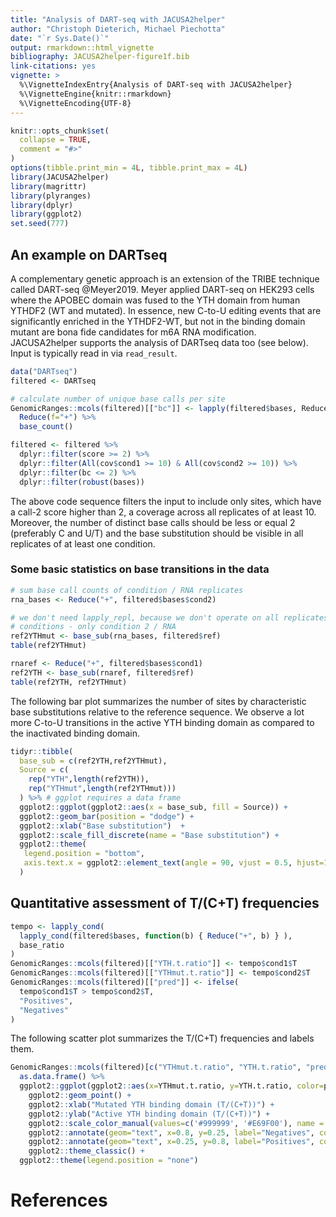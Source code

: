 ```yaml
---
title: "Analysis of DART-seq with JACUSA2helper"
author: "Christoph Dieterich, Michael Piechotta"
date: "`r Sys.Date()`"
output: rmarkdown::html_vignette
bibliography: JACUSA2helper-figure1f.bib
link-citations: yes
vignette: >
  %\VignetteIndexEntry{Analysis of DART-seq with JACUSA2helper}
  %\VignetteEngine{knitr::rmarkdown}
  %\VignetteEncoding{UTF-8}
---
```


```r
knitr::opts_chunk$set(
  collapse = TRUE,
  comment = "#>"
)
options(tibble.print_min = 4L, tibble.print_max = 4L)
library(JACUSA2helper)
library(magrittr)
library(plyranges)
library(dplyr)
library(ggplot2)
set.seed(777)
```

## An example on DARTseq

A complementary genetic approach is an extension of the TRIBE technique called DART-seq @Meyer2019.
Meyer applied DART-seq on HEK293 cells where the APOBEC domain was fused to the YTH domain from human YTHDF2 (WT and mutated).
In essence, new C-to-U editing events that are significantly enriched in the YTHDF2-WT, but not in the binding domain mutant are bona fide candidates for m6A RNA modification.
JACUSA2helper supports the analysis of DARTseq data too (see below). Input is typically read in via `read_result`.

```r
data("DARTseq")
filtered <- DARTseq

# calculate number of unique base calls per site
GenomicRanges::mcols(filtered)[["bc"]] <- lapply(filtered$bases, Reduce, f = "+") %>% 
  Reduce(f="+") %>% 
  base_count()

filtered <- filtered %>%
  dplyr::filter(score >= 2) %>%
  dplyr::filter(All(cov$cond1 >= 10) & All(cov$cond2 >= 10)) %>%
  dplyr::filter(bc <= 2) %>%
  dplyr::filter(robust(bases))
```
The above code sequence filters the input to include only sites, which have a call-2 score higher than 2, a coverage across all replicates of at least 10.
Moreover, the number of distinct base calls should be less or equal 2 (preferably C and U/T) and the base substitution should be visible in all replicates
of at least one condition.

### Some basic statistics on base transitions in the data

```r
# sum base call counts of condition / RNA replicates
rna_bases <- Reduce("+", filtered$bases$cond2)

# we don't need lapply_repl, because we don't operate on all replicates from all
# conditions - only condition 2 / RNA
ref2YTHmut <- base_sub(rna_bases, filtered$ref)
table(ref2YTHmut)
```

```r
rnaref <- Reduce("+", filtered$bases$cond1)
ref2YTH <- base_sub(rnaref, filtered$ref)
table(ref2YTH, ref2YTHmut)
```
The following bar plot summarizes the number of sites by characteristic base substitutions relative to the reference sequence.
We observe a lot more C-to-U transitions in the active YTH binding domain as compared to the inactivated binding domain.

```r
tidyr::tibble(
  base_sub = c(ref2YTH,ref2YTHmut), 
  Source = c(
    rep("YTH",length(ref2YTH)),
    rep("YTHmut",length(ref2YTHmut)))
  ) %>% # ggplot requires a data frame
  ggplot2::ggplot(ggplot2::aes(x = base_sub, fill = Source)) +
  ggplot2::geom_bar(position = "dodge") + 
  ggplot2::xlab("Base substitution")  +
  ggplot2::scale_fill_discrete(name = "Base substitution") +
  ggplot2::theme(
   legend.position = "bottom", 
   axis.text.x = ggplot2::element_text(angle = 90, vjust = 0.5, hjust=1)
  )
```

## Quantitative assessment of T/(C+T) frequencies

```r
tempo <- lapply_cond(
  lapply_cond(filtered$bases, function(b) { Reduce("+", b) } ),
  base_ratio
)
GenomicRanges::mcols(filtered)[["YTH.t.ratio"]] <- tempo$cond1$T
GenomicRanges::mcols(filtered)[["YTHmut.t.ratio"]] <- tempo$cond2$T
GenomicRanges::mcols(filtered)[["pred"]] <- ifelse(
  tempo$cond1$T > tempo$cond2$T, 
  "Positives", 
  "Negatives"
)
```

The following scatter plot summarizes the T/(C+T) frequencies and labels them.

```r
GenomicRanges::mcols(filtered)[c("YTHmut.t.ratio", "YTH.t.ratio", "pred")] %>% 
  as.data.frame() %>%
  ggplot2::ggplot(ggplot2::aes(x=YTHmut.t.ratio, y=YTH.t.ratio, color=pred)) + 
    ggplot2::geom_point() + 
    ggplot2::xlab("Mutated YTH binding domain (T/(C+T))") + 
    ggplot2::ylab("Active YTH binding domain (T/(C+T))") + 
    ggplot2::scale_color_manual(values=c('#999999', '#E69F00'), name = "") +
    ggplot2::annotate(geom="text", x=0.8, y=0.25, label="Negatives", color="#999999", size=6) + 
    ggplot2::annotate(geom="text", x=0.25, y=0.8, label="Positives", color="#E69F00", size=6) + 
    ggplot2::theme_classic() +
  ggplot2::theme(legend.position = "none")
```

# References

